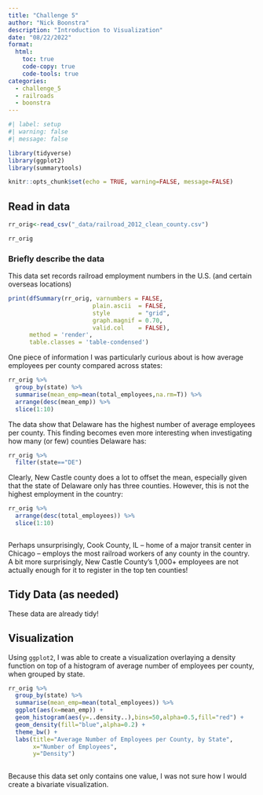 ```yaml
---
title: "Challenge 5"
author: "Nick Boonstra"
description: "Introduction to Visualization"
date: "08/22/2022"
format:
  html:
    toc: true
    code-copy: true
    code-tools: true
categories:
  - challenge_5
  - railroads
  - boonstra
---
```


```r
#| label: setup
#| warning: false
#| message: false

library(tidyverse)
library(ggplot2)
library(summarytools)

knitr::opts_chunk$set(echo = TRUE, warning=FALSE, message=FALSE)
```

## Read in data

```r

rr_orig<-read_csv("_data/railroad_2012_clean_county.csv")

rr_orig

```

### Briefly describe the data

This data set records railroad employment numbers in the U.S. (and certain overseas locations)

```r

print(dfSummary(rr_orig, varnumbers = FALSE,
                        plain.ascii  = FALSE, 
                        style        = "grid", 
                        graph.magnif = 0.70, 
                        valid.col    = FALSE),
      method = 'render',
      table.classes = 'table-condensed')

```

One piece of information I was particularly curious about is how average employees per county compared across states:

```r

rr_orig %>% 
  group_by(state) %>% 
  summarise(mean_emp=mean(total_employees,na.rm=T)) %>% 
  arrange(desc(mean_emp)) %>% 
  slice(1:10)


```

The data show that Delaware has the highest number of average employees per county. This finding becomes even more interesting when investigating how many (or few) counties Delaware has:

```r

rr_orig %>% 
  filter(state=="DE")

```

Clearly, New Castle county does a lot to offset the mean, especially given that the state of Delaware only has three counties. However, this is not the highest employment in the country:

```r

rr_orig %>% 
  arrange(desc(total_employees)) %>% 
  slice(1:10)



```

Perhaps unsurprisingly, Cook County, IL -- home of a major transit center in Chicago -- employs the most railroad workers of any county in the country. A bit more surprisingly, New Castle County's 1,000+ employees are not actually enough for it to register in the top ten counties!

## Tidy Data (as needed)

These data are already tidy!

## Visualization

Using `ggplot2`, I was able to create a visualization overlaying a density function on top of a histogram of average number of employees per county, when grouped by state.

```r

rr_orig %>% 
  group_by(state) %>% 
  summarise(mean_emp=mean(total_employees)) %>% 
  ggplot(aes(x=mean_emp)) +
  geom_histogram(aes(y=..density..),bins=50,alpha=0.5,fill="red") +
  geom_density(fill="blue",alpha=0.2) +
  theme_bw() +
  labs(title="Average Number of Employees per County, by State",
       x="Number of Employees",
       y="Density")
  

```

Because this data set only contains one value, I was not sure how I would create a bivariate visualization.
